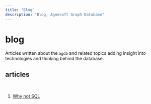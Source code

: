 ```yaml
---
title: "Blog"
description: "Blog, Agnesoft Graph Database"
---
```


# blog

Articles written about the `agdb` and related topics adding insight into technologies and thinking behind the database.

## articles

<br/>

1. [Why not SQL](blog/why_not_sql.md)
   <br/><br/>
